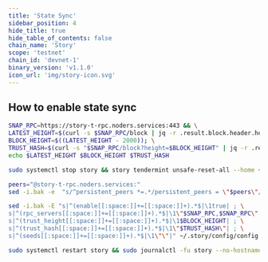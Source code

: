 ```yaml
---
title: 'State Sync'
sidebar_position: 4
hide_title: true
hide_table_of_contents: false
chain_name: 'Story'
scope: 'testnet'
chain_id: 'devnet-1'
binary_version: 'v1.1.0'
icon_url: 'img/story-icon.svg'
---
```



<PageTitle
  iconUrl="img/story-icon.svg"
  title="Story State Sync"
  chainId="devnet-1"
  version="v1.1.0"
/>

## How to enable state sync

```bash
SNAP_RPC=https://story-t-rpc.noders.services:443 && \
LATEST_HEIGHT=$(curl -s $SNAP_RPC/block | jq -r .result.block.header.height); \
BLOCK_HEIGHT=$((LATEST_HEIGHT - 2000)); \
TRUST_HASH=$(curl -s "$SNAP_RPC/block?height=$BLOCK_HEIGHT" | jq -r .result.block_id.hash) && \
echo $LATEST_HEIGHT $BLOCK_HEIGHT $TRUST_HASH
```

```bash
sudo systemctl stop story && story tendermint unsafe-reset-all --home ~/.story --keep-addr-book
```

```bash
peers="@story-t-rpc.noders.services:"
sed -i.bak -e  "s/^persistent_peers *=.*/persistent_peers = \"$peers\"/" ~/.story/config/config.toml
```

```bash
sed -i.bak -E "s|^(enable[[:space:]]+=[[:space:]]+).*$|\1true| ; \
s|^(rpc_servers[[:space:]]+=[[:space:]]+).*$|\1\"$SNAP_RPC,$SNAP_RPC\"| ; \
s|^(trust_height[[:space:]]+=[[:space:]]+).*$|\1$BLOCK_HEIGHT| ; \
s|^(trust_hash[[:space:]]+=[[:space:]]+).*$|\1\"$TRUST_HASH\"| ; \
s|^(seeds[[:space:]]+=[[:space:]]+).*$|\1\"\"|" ~/.story/config/config.toml
```

```bash
sudo systemctl restart story && sudo journalctl -fu story --no-hostname -o cat
```
